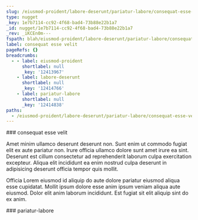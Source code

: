 ```yaml
---
slug: /eiusmod-proident/labore-deserunt/pariatur-labore/consequat-esse-velit
type: nugget
_key: 1e7b7114-cc92-4f68-bad4-73b88e22b1a7
_id: nugget/1e7b7114-cc92-4f68-bad4-73b88e22b1a7
_rev: _iKCEn0m---
fspath: blah/eiusmod-proident/labore-deserunt/pariatur-labore/consequat-esse-velit.md
label: consequat esse velit
pageRefs: {}
breadcrumbs:
  - - label: eiusmod-proident
      shortlabel: null
      _key: '12413967'
    - label: labore-deserunt
      shortlabel: null
      _key: '12414766'
    - label: pariatur-labore
      shortlabel: null
      _key: '12414838'
paths:
  - /eiusmod-proident/labore-deserunt/pariatur-labore/consequat-esse-velit
---
```


<NuggetArea>
<Nugget slug="/eiusmod-proident/labore-deserunt/pariatur-labore/consequat-esse-velit" type="nugget" _key="1e7b7114-cc92-4f68-bad4-73b88e22b1a7" _id="nugget/1e7b7114-cc92-4f68-bad4-73b88e22b1a7" _rev="_iKCEn0m---" fspath="blah/eiusmod-proident/labore-deserunt/pariatur-labore/consequat-esse-velit.md" label="consequat esse velit" paths="/eiusmod-proident/labore-deserunt/pariatur-labore/consequat-esse-velit">
<NuggetBody>
### consequat esse velit

Amet minim ullamco deserunt deserunt non. Sunt enim ut commodo fugiat elit ex aute pariatur non. Irure officia ullamco dolore sunt amet irure ea sint. Deserunt est cillum consectetur ad reprehenderit laborum culpa exercitation excepteur. Aliqua elit incididunt ea enim nostrud culpa deserunt in adipisicing deserunt officia tempor quis mollit.

Officia Lorem eiusmod id aliquip do aute dolore pariatur eiusmod aliqua esse cupidatat. Mollit ipsum dolore esse anim ipsum veniam aliqua aute eiusmod. Dolor elit anim laborum incididunt. Est fugiat sit elit aliquip sint do ex anim.

</NuggetBody>
<Breadcrumbs>
<Crumbs>
<Crumb _key="12413967" label="eiusmod-proident" /><Crumb _key="12414766" label="labore-deserunt" /><Crumb _key="12414838" label="pariatur-labore" />
</Crumbs>
</Breadcrumbs>
</Nugget>

<NuggetsInbound>
</NuggetsInbound>
<NuggetsOutbound>
</NuggetsOutbound>
</NuggetArea>
<PassagesInbound>
<Passage direction="inbound" type="passage" _key="12414838" _id="passage/12414838" _rev="_iKCEn0i--A" label="pariatur-labore" passage="pariatur-labore" fspath="blah/eiusmod-proident/labore-deserunt/pariatur-labore" paths="/eiusmod-proident/labore-deserunt/pariatur-labore" slug="/eiusmod-proident/labore-deserunt/pariatur-labore">
<NuggetBody>
### pariatur-labore

</NuggetBody>
<Breadcrumbs>
<Crumbs>
<Crumb _key="12413967" label="eiusmod-proident" /><Crumb _key="12414766" label="labore-deserunt" />
</Crumbs>
</Breadcrumbs>
</Passage>

</PassagesInbound>
<PassagesOutbound>
</PassagesOutbound>